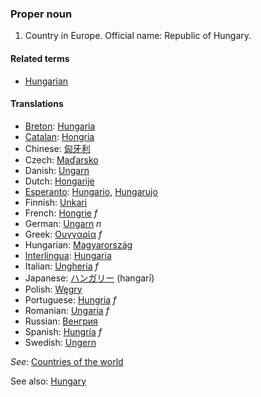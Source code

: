 ===Proper noun===
# Country in Europe. Official name: Republic of Hungary.
====Related terms====
*[[Hungarian]]
====Translations====
*[[Breton]]: [[Hungaria]]
*[[Catalan]]: [[Hongria]]
*Chinese: [[匈牙利]]
*Czech: [[Maďarsko]]
*Danish: [[Ungarn]]
*Dutch: [[Hongarije]]
*[[Esperanto]]: [[Hungario]], [[Hungarujo]]
*Finnish: [[Unkari]]
*French: [[Hongrie]] ''f''
*German: [[Ungarn]] ''n''
*Greek: [[Ουγγαρία]] ''f''
*Hungarian: [[Magyarország]]
*[[Interlingua]]: [[Hungaria]]
*Italian: [[Ungheria]] ''f''
*Japanese: [[ハンガリー]] (hangarī)
*Polish: [[Węgry]]
*Portuguese: [[Hungria]] ''f''
*Romanian: [[Ungaria]] ''f''
*Russian: [[Венгрия]]
*Spanish: [[Hungría]] ''f''
*Swedish: [[Ungern]]

''See'': [[Countries of the world]]

See also: [[en:Hungary|Hungary]]